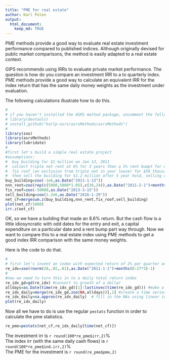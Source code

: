 ```yaml
---
title: "PME for real estate"
author: Karl Polen
output: 
  html_document:
    keep_md: TRUE
---
```


PME methods provide a good way to evaluate real estate investment performance compared to published indices.  Although originally devised for public market comparisons, the method is easily adapted to a real estate context.

GIPS recommends using IRRs to evaluate private market performance.  The question is how do you compare an investment IRR to a to quarterly index.  PME methods provide a good way to calculate an equivalent IRR for the index return that has the same daily money weights as the investment under evaluation.  

The following calculations illustrate how to do this.  

```r
# 
# if you haven't installed the ASRS method package, uncomment the following two lines to install it
# library(devtools)
# install_github("karlp-asrs/asrsMethods/asrsMethods")
#
library(zoo)
library(asrsMethods)
library(lubridate)
#
#first let's build a simple real estate project
#assumptions:
#  buy building for $1 million on Jan 13, 2011
#  collect triple net rent at 6% for 3 years then a 5% rent bumpt for next two years
#  fix roof (an exclusion from triple net in your lease) for $50 thousand two years after buying, paid the bill on March 15
#  then sell the building for $1.2 million after 5 year hold, selling on Jan 29, 2016
buy_building=zoo(-1e6,as.Date("2011-1-13"))
nnn_rent=zoo(rep(c(5000,5000*1.05),c(36,24)),as.Date("2011-2-1")+months(0:59))
fix_roof=zoo(-50000,as.Date("2013-3-15"))
sell_building=zoo(1.2e6,as.Date("2016-1-29"))
net_cf=mergesum.z(buy_building,nnn_rent,fix_roof,sell_building)
plot(net_cf/1000)
irr.z(net_cf)
```

OK, so we have a building that made an 8.6% return.   But the cash flow is a little idiosyncratic with odd dates for the entry and exit, a capital expenditure on a particular date and a rent bump part way through.  Now we want to compare this to a real estate index using PME methods to get a good index IRR comparison with the same money weights.  

Here is the code to do that.

```r
#
# first let's invent an index with expected return of 2% per quarter and standard deviation of 1%
re_idx=zoo(rnorm(28,.02,.01),as.Date("2011-1-1")+months(0:27*3)-1)
#
#now we need to turn this in to a daily total return index
re_idx_gd=gd(re_idx) #convert to growth of a dollar 
alldays=as.Date(time(re_idx_gd)[1]:lastinvec(time(re_idx_gd))) #make a vector of all calendar dates from beginning to end of index data
re_idx_daily=merge(re_idx_gd,zoo(NA,alldays))[,1] #create a time series with the known quarterly values and NA for intervening days
re_idx_daily=na.approx(re_idx_daily)  # fill in the NAs using linear interpolation to create a daily total return index
plot(re_idx_daily)

```

Now all we have to do is use the regular `pestats` function in order to calculate the  pme statistics.

```r
re_pme=pestats(net_cf,re_idx_daily[time(net_cf)])
```

The investment irr is `r round(100*re_pme$irr,2)`%    
The index irr (with the same daily cash flows) is `r round(100*re_pme$ind.irr,2)`%    
The PME for the investment is `r round(re_pme$pme,2)`        


